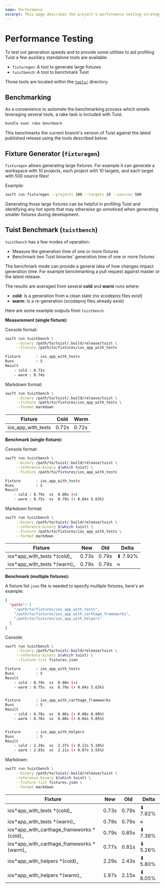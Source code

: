 ```yaml
---
name: Performance
excerpt: This page describes the project's performance testing strategy.
---
```


# Performance Testing

To test out generation speeds and to provide some utilities to aid profiling Tuist a few auxiliary standalone tools are available.

- `fixturegen`: A tool to generate large fixtures
- `tuistbench`: A tool to benchmark Tuist

Those tools are located within the [`tools/`](https://github.com/tuist/tuist/blob/master/tools) directory.

## Benchmarking 

As a convenience to automate the benchmarking process which entails leveraging several tools, a rake task is included with Tuist.

```sh
bundle exec rake benchmark
```

This benchmarks the current branch's version of Tuist against the latest published release using the tools described below.

## Fixture Generator (`fixturegen`)

`fixturegen` allows generating large fixtures. For example it can generate a workspace with 10 projects, each project with 10 targets, and each target with 500 source files!

Example:

```sh
swift run fixturegen --projects 100 --targets 10 --sources 500
```

Generating those large fixtures can be helpful in profiling Tuist and identifying any hot spots that may otherwise go unnoticed when generating smaller fixtures during development.

## Tuist Benchmark (`tuistbench`)

`tuistbench` has a few modes of operation:

- Measure the generation time of one or more fixtures
- Benchmark two Tuist binaries' generation time of one or more fixtures

The benchmark mode can provide a general idea of how changes impact generation time. For example benchmarking a pull request against master or the latest release.

The results are averaged from several **cold** and **warm** runs where:

- **cold**: Is a generation from a clean slate (no xcodeproj files exist)
- **warm**: Is a re-generation (xcodeproj files already exist)

Here are some example outputs from `tuistbench`.

**Measurement (single fixture):**

Console format:

```sh
swift run tuistbench \
     --binary /path/to/tuist/.build/release/tuist \
     --fixture /path/to/fixtures/ios_app_with_tests

Fixture       : ios_app_with_tests
Runs          : 5
Result
    - cold : 0.72s
    - warm : 0.74s

```

Markdown format:

```sh
swift run tuistbench \
     --binary /path/to/tuist/.build/release/tuist \
     --fixture /path/to/fixtures/ios_app_with_tests \
     --format markdown
```

| Fixture            | Cold  | Warm  |
| ------------------ | ----- | ----- |
| ios_app_with_tests | 0.72s | 0.72s |

**Benchmark (single fixture):**

Console format:

```sh
swift run tuistbench \
     --binary /path/to/tuist/.build/release/tuist \
     --reference-binary $(which tuist) \
     --fixture /path/to/fixtures/ios_app_with_tests

Fixture       : ios_app_with_tests
Runs          : 5
Result
    - cold : 0.79s  vs  0.80s (≈)
    - warm : 0.75s  vs  0.79s (⬇︎ 0.04s 5.63%)
```

Markdown format:

```sh
swift run tuistbench \
     --binary /path/to/tuist/.build/release/tuist \
     --reference-binary $(which tuist) \
     --fixture /path/to/fixtures/ios_app_with_tests \
     --format markdown
```

| Fixture                      | New   | Old   | Delta    |
| ---------------------------- | ----- | ----- | -------- |
| ios*app_with_tests *(cold)\_ | 0.73s | 0.79s | ⬇︎ 7.92% |
| ios*app_with_tests *(warm)\_ | 0.79s | 0.79s | ≈        |

**Benchmark (multiple fixtures):**

A fixture list `json` file is needed to specify multiple fixtures, here's an example:

```json
{
  "paths": [
    "/path/to/fixtures/ios_app_with_tests",
    "/path/to/fixtures/ios_app_with_carthage_frameworks",
    "/path/to/fixtures/ios_app_with_helpers"
  ]
}
```

Console:

```sh
swift run tuistbench \
     --binary /path/to/tuist/.build/release/tuist \
     --reference-binary $(which tuist) \
     --fixture-list fixtures.json

Fixture       : ios_app_with_tests
Runs          : 5
Result
    - cold : 0.79s  vs  0.80s (≈)
    - warm : 0.75s  vs  0.79s (⬇︎ 0.04s 5.63%)


Fixture       : ios_app_with_carthage_frameworks
Runs          : 5
Result
    - cold : 0.78s  vs  0.86s (⬇︎ 0.08s 8.90%)
    - warm : 0.76s  vs  0.80s (⬇︎ 0.04s 5.05%)


Fixture       : ios_app_with_helpers
Runs          : 5
Result
    - cold : 2.24s  vs  2.37s (⬇︎ 0.12s 5.18%)
    - warm : 2.03s  vs  2.11s (⬇︎ 0.07s 3.55%)

```

Markdown:

```sh
swift run tuistbench \
     --binary /path/to/tuist/.build/release/tuist \
     -reference-binary $(which tuist) \
     --fixture-list fixtures.json \
     --format markdown
```

| Fixture                                    | New   | Old   | Delta    |
| ------------------------------------------ | ----- | ----- | -------- |
| ios*app_with_tests *(cold)\_               | 0.73s | 0.79s | ⬇︎ 7.92% |
| ios*app_with_tests *(warm)\_               | 0.79s | 0.79s | ≈        |
| ios*app_with_carthage_frameworks *(cold)\_ | 0.79s | 0.85s | ⬇︎ 7.36% |
| ios*app_with_carthage_frameworks *(warm)\_ | 0.77s | 0.81s | ⬇︎ 5.26% |
| ios*app_with_helpers *(cold)\_             | 2.29s | 2.43s | ⬇︎ 5.80% |
| ios*app_with_helpers *(warm)\_             | 1.97s | 2.15s | ⬇︎ 8.05% |
